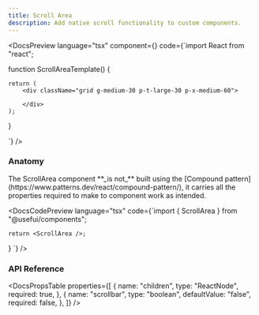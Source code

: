 ```yaml
---
title: Scroll Area
description: Add native scroll functionality to custom components.
---
```


<DocsSection>

<DocsPreview language="tsx" component={<ScrollAreaTemplate />} code={`import React from "react";

function ScrollAreaTemplate() {

    return (
        <div className="grid g-medium-30 p-t-large-30 p-x-medium-60">

        </div>
    );

}

`} />

</DocsSection>

<DocsSection>

### Anatomy

<DocsTextBlock className="m-b-medium-60">
  The ScrollArea component **_is not_** built using the [Compound
  pattern](https://www.patterns.dev/react/compound-pattern/), it carries all the
  properties required to make to component work as intended.
</DocsTextBlock>

<DocsCodePreview
  language="tsx"
  code={`import { ScrollArea } from "@usefui/components";

    return <ScrollArea />;
}
`} />

</DocsSection>

### API Reference

<DocsSection className="m-y-large-10">

<DocsPropsTable
  properties={[
    {
      name: "children",
      type: "ReactNode",
      required: true,
    },
    {
      name: "scrollbar",
      type: "boolean",
      defaultValue: "false",
      required: false,
    },
  ]}
/>
</DocsSection>

<DocsFooter prev="/docs/components/sheet" next="/docs/components/switch" />
